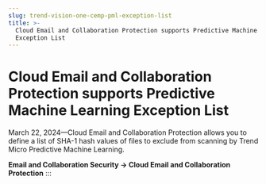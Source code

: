 ```yaml
---
slug: trend-vision-one-cemp-pml-exception-list
title: >-
  Cloud Email and Collaboration Protection supports Predictive Machine Learning
  Exception List
---
```

# Cloud Email and Collaboration Protection supports Predictive Machine Learning Exception List

March 22, 2024—Cloud Email and Collaboration Protection allows you to define a list of SHA-1 hash values of files to exclude from scanning by Trend Micro Predictive Machine Learning.

**Email and Collaboration Security → Cloud Email and Collaboration Protection**
:::
